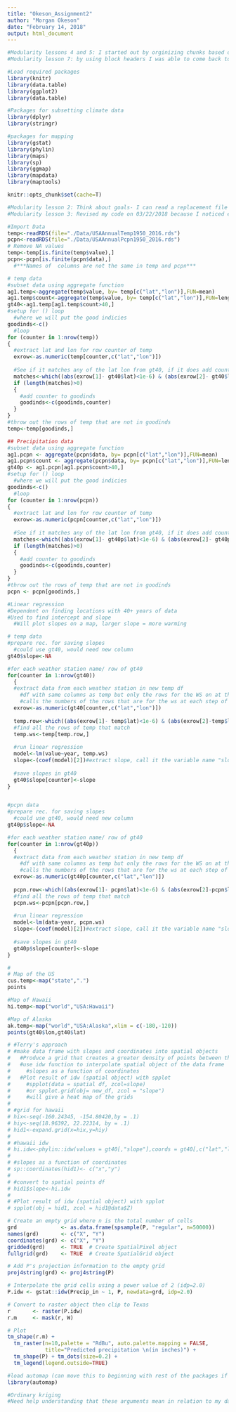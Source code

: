 ```yaml
---
title: "Okeson_Assignment2"
author: "Morgan Okeson"
date: "February 14, 2018"
output: html_document
---
```


<!---Chunk for prep--->
```r
#Modularity lessons 4 and 5: I started out by orginizing chunks based on what I knew I had to do- 1) what I would need for input 2) what I would get an an output, 3) type of code I would need to write.
#Modularity lesson 7: by using block headers I was able to come back to the code I wanted to write later and have an idea of the direction I had planned out. 

#Load required packages
library(knitr)
library(data.table)
library(ggplot2)
library(data.table)

#Packages for subsetting climate data
library(dplyr)
library(stringr)

#packages for mapping
library(gstat)
library(phylin)
library(maps)
library(sp)
library(ggmap)
library(mapdata)
library(maptools)

knitr::opts_chunk$set(cache=T)

```

<!---Chunk for loading the data and removing NA--->
```r
#Modularity lesson 2: Think about goals- I can read a replacement file easily here and won't have to change the code below
#Modularity lesson 3: Revised my code on 03/22/2018 because I noticed errors and found better ways to clean the data

#Import Data
temp<-readRDS(file="./Data/USAAnnualTemp1950_2016.rds")
pcpn<-readRDS(file="./Data/USAAnnualPcpn1950_2016.rds")
# Remove NA values
temp<-temp[is.finite(temp$value),]
pcpn<-pcpn[is.finite(pcpn$data),]
  #***Names of  columns are not the same in temp and pcpn***
```

<!---Chunk for subsetting the data--->
```r
# temp data
#subset data using aggregate function
ag1.temp<-aggregate(temp$value, by= temp[c("lat","lon")],FUN=mean)
ag1.temp$count<-aggregate(temp$value, by= temp[c("lat","lon")],FUN=length)[,3]
gt40<-ag1.temp[ag1.temp$count>40,]
#setup for () loop
  #where we will put the good indicies
goodinds<-c()
  #loop
for (counter in 1:nrow(temp))
{
  #extract lat and lon for row counter of temp
  exrow<-as.numeric(temp[counter,c("lat","lon")])
  
  #See if it matches any of the lat lon from gt40, if it does add counter into goodinds
  matches<-which((abs(exrow[1]- gt40$lat)<1e-6) & (abs(exrow[2]- gt40$lon)<1e-6))
  if (length(matches)>0)
  {
    #add counter to goodinds
    goodinds<-c(goodinds,counter)
  }
}
#throw out the rows of temp that are not in goodinds
temp<-temp[goodinds,]

## Precipitation data
#subset data using aggregate function
ag1.pcpn <- aggregate(pcpn$data, by= pcpn[c("lat","lon")],FUN=mean)
ag1.pcpn$count <- aggregate(pcpn$data, by= pcpn[c("lat","lon")],FUN=length)[,3]
gt40p <- ag1.pcpn[ag1.pcpn$count>40,]
#setup for () loop
  #where we will put the good indicies
goodinds<-c()
  #loop
for (counter in 1:nrow(pcpn))
{
  #extract lat and lon for row counter of temp
  exrow<-as.numeric(pcpn[counter,c("lat","lon")])
  
  #See if it matches any of the lat lon from gt40, if it does add counter into goodinds
  matches<-which((abs(exrow[1]- gt40p$lat)<1e-6) & (abs(exrow[2]- gt40p$lon)<1e-6))
  if (length(matches)>0)
  {
    #add counter to goodinds
    goodinds<-c(goodinds,counter)
  }
}
#throw out the rows of temp that are not in goodinds
pcpn <- pcpn[goodinds,]

```

<!---Chunk for Linear Regression--->
```r
#Linear regression
#Dependent on finding locations with 40+ years of data
#Used to find intercept and slope
  #Will plot slopes on a map, larger slope = more warming

# temp data
#prepare rec. for saving slopes
  #could use gt40, would need new column 
gt40$slope<-NA

#for each weather station name/ row of gt40
for(counter in 1:nrow(gt40))
  {
  #extract data from each weather station in new temp df
    #df with same columns as temp but only the rows for the WS on at this point in loop
    #calls the numbers of the rows that are for the ws at each step of the loop
  exrow<-as.numeric(gt40[counter,c("lat","lon")])
  
  temp.row<-which((abs(exrow[1]- temp$lat)<1e-6) & (abs(exrow[2]-temp$lon)<1e-6))
  #find all the rows of temp that match 
  temp.ws<-temp[temp.row,]
  
  #run linear regression
  model<-lm(value~year, temp.ws)
  slope<-(coef(model)[2])#extract slope, call it the variable name "slope"
  
  #save slopes in gt40
  gt40$slope[counter]<-slope
}


#pcpn data
#prepare rec. for saving slopes
  #could use gt40, would need new column 
gt40p$slope<-NA

#for each weather station name/ row of gt40
for(counter in 1:nrow(gt40p))
  {
  #extract data from each weather station in new temp df
    #df with same columns as temp but only the rows for the WS on at this point in loop
    #calls the numbers of the rows that are for the ws at each step of the loop
  exrow<-as.numeric(gt40p[counter,c("lat","lon")])
  
  pcpn.row<-which((abs(exrow[1]- pcpn$lat)<1e-6) & (abs(exrow[2]-pcpn$lon)<1e-6))
  #find all the rows of temp that match 
  pcpn.ws<-pcpn[pcpn.row,]
  
  #run linear regression
  model<-lm(data~year, pcpn.ws)
  slope<-(coef(model)[2])#extract slope, call it the variable name "slope"
  
  #save slopes in gt40
  gt40p$slope[counter]<-slope
}
```

<!---Chunk for preparing for mapping (R maps package)--->
```r
# 
# Map of the US
cus.temp<-map("state",".")
points 

#Map of Hawaii
hi.temp<-map("world","USA:Hawaii")

#Map of Alaska
ak.temp<-map("world","USA:Alaska",xlim = c(-180,-120))
points(gt40$lon,gt40$lat)
```

<!---Chunk for Temp Map--->
```r
# #Terry's approach
# #make data frame with slopes and coordinates into spatial objects
#   #Produce a grid that creates a greater density of points between those
#   #use idw function to interpolate spatial object of the data frame
#     #slopes as a function of coordinates
#   #Plot result of idw (spatial object) with spplot
#     #spplot(data = spatial df, zcol=slope)
#     #or spplot.grid(obj= new_df, zcol = "slope")
#     #will give a heat map of the grids
# 
# #grid for hawaii
# hix<-seq(-160.24345, -154.80420,by = .1)
# hiy<-seq(18.96392, 22.22314, by = .1)
# hid1<-expand.grid(x=hix,y=hiy)
# 
# #hawaii idw
# hi.idw<-phylin::idw(values = gt40[,"slope"],coords = gt40[,c("lat","lon")], grid = hid1)
# 
# #slopes as a function of coordinates
# sp::coordinates(hid1)<- c("x","y")
# 
# #convert to spatial points df
# hid1$slope<-hi.idw
# 
# #Plot result of idw (spatial object) with spplot
# spplot(obj = hid1, zcol = hid1@data$Z)

# Create an empty grid where n is the total number of cells
grd              <- as.data.frame(spsample(P, "regular", n=50000))
names(grd)       <- c("X", "Y")
coordinates(grd) <- c("X", "Y")
gridded(grd)     <- TRUE  # Create SpatialPixel object
fullgrid(grd)    <- TRUE  # Create SpatialGrid object

# Add P's projection information to the empty grid
proj4string(grd) <- proj4string(P)

# Interpolate the grid cells using a power value of 2 (idp=2.0)
P.idw <- gstat::idw(Precip_in ~ 1, P, newdata=grd, idp=2.0)

# Convert to raster object then clip to Texas
r       <- raster(P.idw)
r.m     <- mask(r, W)

# Plot
tm_shape(r.m) + 
  tm_raster(n=10,palette = "RdBu", auto.palette.mapping = FALSE,
            title="Predicted precipitation \n(in inches)") + 
  tm_shape(P) + tm_dots(size=0.2) +
  tm_legend(legend.outside=TRUE)

```

<!---Chunk for Temp Map using automap--->
```r

#load automap (can move this to beginning with rest of the packages if it is successful)
library(automap)

#Ordinary kriging
#Need help understanding that these arguments mean in relation to my data https://www.r-bloggers.com/automatic-spatial-interpolation-with-r-the-automap-package/




```